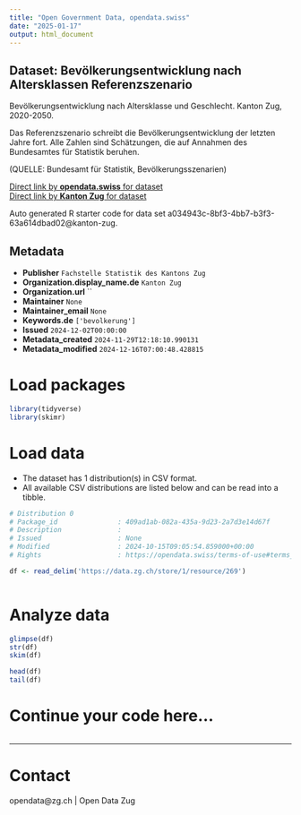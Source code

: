 ```yaml
---
title: "Open Government Data, opendata.swiss"
date: "2025-01-17"
output: html_document
---
```


## Dataset: Bevölkerungsentwicklung nach Altersklassen Referenzszenario

Bevölkerungsentwicklung nach Altersklasse und Geschlecht. Kanton Zug, 2020-2050.

Das Referenzszenario schreibt die Bevölkerungsentwicklung der letzten Jahre fort. Alle Zahlen sind Schätzungen, die auf Annahmen des Bundesamtes für Statistik beruhen.


(QUELLE: Bundesamt für Statistik, Bevölkerungsszenarien)

[Direct link by **opendata.swiss** for dataset](https://opendata.swiss/de/dataset/szenarien-der-zukunftigen-bevolkerungsentwicklung)<br>
[Direct link by **Kanton Zug** for dataset](https://www.zg.ch/behoerden/gesundheitsdirektion/statistikfachstelle/themen/01bevoelkerungszahlen/zukuenftige-bevoelkerungsentwicklung)

Auto generated R starter code for data set a034943c-8bf3-4bb7-b3f3-63a614dbad02@kanton-zug.

## Metadata

- **Publisher** `Fachstelle Statistik des Kantons Zug`
- **Organization.display_name.de** `Kanton Zug`
- **Organization.url** ``
- **Maintainer** `None`
- **Maintainer_email** `None`
- **Keywords.de** `['bevolkerung']`
- **Issued** `2024-12-02T00:00:00`
- **Metadata_created** `2024-11-29T12:18:10.990131`
- **Metadata_modified** `2024-12-16T07:00:48.428815`


# Load packages

```r

library(tidyverse)
library(skimr)

```

# Load data

-   The dataset has 1 distribution(s) in CSV format.
-   All available CSV distributions are listed below and can be read into a tibble.

```r

# Distribution 0
# Package_id               : 409ad1ab-082a-435a-9d23-2a7d3e14d67f
# Description              : 
# Issued                   : None
# Modified                 : 2024-10-15T09:05:54.859000+00:00
# Rights                   : https://opendata.swiss/terms-of-use#terms_open

df <- read_delim('https://data.zg.ch/store/1/resource/269')



```

# Analyze data

```r

glimpse(df)
str(df)
skim(df)

head(df)
tail(df)

```

# Continue your code here...

```r

```

------------------------------------------------------------------------

# Contact

opendata@zg.ch | Open Data Zug
